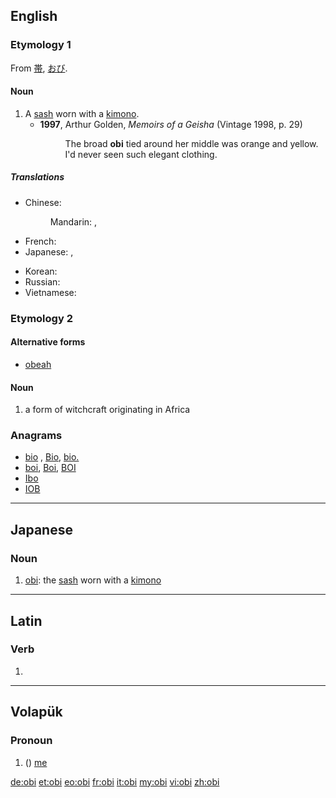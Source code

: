 ==English==
{{wikipedia|Obi (sash)}}

===Etymology 1===
From {{etyl|ja}} [[帯]], [[おび]].

====Noun====
{{en-noun|obi}}

# A [[sash]] worn with a [[kimono]].
#* '''1997''', Arthur Golden, ''Memoirs of a Geisha'' (Vintage 1998, p. 29)
#*: The broad '''obi''' tied around her middle was orange and yellow.  I'd never seen such elegant clothing.

=====Translations=====
{{trans-top|a kimono sash}}
* Chinese:
*: Mandarin: {{t|cmn|寬腰帶|sc=Hani}}, {{t|cmn|宽腰带|tr=kuān yāodài|sc=Hani}} {{qualifier|no exact term exists}}
* French: {{t+|fr|obi|m}}
* Japanese: {{t+|ja|帯|tr=おび, obi}}, {{t-|ja|おび|tr=obi}}
{{trans-mid}}
* Korean: {{t|ko|오비|tr=obi|sc=Hang}}
* Russian: {{t+|ru|оби|m|tr=óbi}} {{indeclinable}}
* Vietnamese: {{t|vi|dải lưng thêu|xs=Vietnamese}}
{{trans-bottom}}

===Etymology 2===

====Alternative forms====
* [[obeah]]

====Noun====
{{en-noun}}

# a form of witchcraft originating in Africa

===Anagrams===
* [[bio#English|bio]] , [[Bio#English|Bio]], [[bio.#English|bio.]]
* [[boi#English|boi]], [[Boi#English|Boi]], [[BOI#English|BOI]]
* [[Ibo#English|Ibo]]
* [[IOB#English|IOB]]

----

==Japanese==

===Noun===
{{ja-noun|r|hira=おび|kanji=帯}}

# [[obi]]: the [[sash]] worn with a [[kimono]]

----

==Latin==

===Verb===
{{la-verb-form|obī}}

# {{conjugation of|[[obeo#Latin|obeō]]||2|s|act|imp}}

----

==Volapük==

===Pronoun===
{{infl|vo|pronoun form}}

# ({{inflection of|ob||acc|s|lang=vo}}) [[me]]

[[de:obi]]
[[et:obi]]
[[eo:obi]]
[[fr:obi]]
[[it:obi]]
[[my:obi]]
[[vi:obi]]
[[zh:obi]]